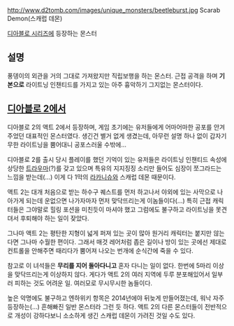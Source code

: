 http://www.d2tomb.com/images/unique_monsters/beetleburst.jpg
Scarab Demon(스캐럽 데몬)

[[디아블로 시리즈]]에 등장하는 몬스터

== 설명 ==
풍뎅이의 외관을 거의 그대로 가져왔지만 직립보행을 하는 몬스터. 근접 공격을 하며 '''기본으로''' 라이트닝 인챈티드를 가지고 있는 아주 흉악하기 그지없는 몬스터이다.

== [[디아블로 2]]에서 ==
디아블로 2의 액트 2에서 등장하며, 게임 초기에는 유저들에게 어마어마한 공포를 안겨주었던 대표적인 몬스터였다. 생긴건 별거 없게 생겼는데, 아무런 설명 하나 없이 갑자기 무한 라이트닝을 뿜어대니 공포스러울 수밖에...

디아블로 2를 출시 당시 플레이를 했던 기억이 있는 유저들은 라이트닝 인챈티드 속성에 상당한 [[트라우마]](?)를 갖고 있으며 특유의 지지징징 소리만 들어도 심장이 쪼그라드는 느낌을 받는데(...) 이게 다 1막의 [[라카니슈]]와 스캐럽 데몬 때문이다.

액트 2는 대개 처음으로 받는 하수구 퀘스트를 먼저 하고나서 야외에 있는 사막으로 나아가게 되는데 운없으면 나가자마자 먼저 맞닥뜨리는게 이놈들이다(...) 특히 근접 캐릭터들은 그야말로 힐링 포션을 미친듯이 마셔야 했고 그럼에도 불구하고 라이트닝을 못견뎌서 후퇴해야 하는 일이 잦았다.

그나마 액트 2는 평탄한 지형이 넓게 퍼져 있는 곳이 많아 원거리 캐릭터는 붙지만 않는다면 그나마 수월한 편이다. 그래서 매것 레어처럼 좁은 길이나 방이 있는 곳에선 제대로 컨트롤을 안해주면 때리다가 뿜어져 나오는 번개에 순식간에 죽을 수 있다.

참고로 이 녀석들은 '''무리를 지어 돌아다니고''' 혼자 다니는 일이 없다. 한번에 5마리 이상을 맞닥뜨리는게 이상하지 않다. 게다가 액트 2의 여러 지역에 두루 분포해있어서 일부러 피하는 것도 어려운 일. 여러모로 무시무시한 놈들이다.

높은 악명에도 불구하고 엔하위키 항목은 2014년에야 뒤늦게 만들어졌는데, 워낙 자주 등장하는(...) 흔해빠진 일반 몬스터라 그런 듯 하다. 액트 2의 다른 몬스터들이 전반적으로 개성이 강하다보니 소소하게 생긴 스캐럽 데몬이 가려진 것일 수도 있다.
